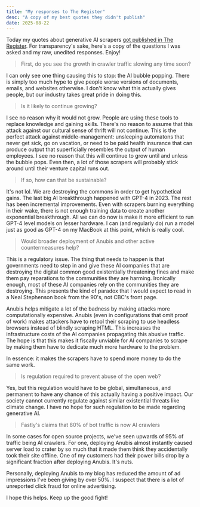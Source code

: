 ```yaml
---
title: "My responses to The Register"
desc: "A copy of my best quotes they didn't publish"
date: 2025-08-22
---
```


Today my quotes about generative AI scrapers [got published in The Register](https://www.theregister.com/2025/08/21/ai_crawler_traffic/). For transparency's sake, here's a copy of the questions I was asked and my raw, unedited responses. Enjoy!

> First, do you see the growth in crawler traffic slowing any time soon?

I can only see one thing causing this to stop: the AI bubble popping. There is simply too much hype to give people worse versions of documents, emails, and websites otherwise. I don't know what this actually gives people, but our industry takes great pride in doing this.

> Is it likely to continue growing?

I see no reason why it would not grow. People are using these tools to replace knowledge and gaining skills. There's no reason to assume that this attack against our cultural sense of thrift will not continue. This is the perfect attack against middle-management: unsleeping automatons that never get sick, go on vacation, or need to be paid health insurance that can produce output that superficially resembles the output of human employees. I see no reason that this will continue to grow until and unless the bubble pops. Even then, a lot of those scrapers will probably stick around until their venture capital runs out.

> If so, how can that be sustainable?

It's not lol. We are destroying the commons in order to get hypothetical gains. The last big AI breakthrough happened with GPT-4 in 2023. The rest has been incremental improvements. Even with scrapers burning everything in their wake, there is not enough training data to create another exponential breakthrough. All we can do now is make it more efficient to run GPT-4 level models on lesser hardware. I can (and regularly do) run a model just as good as GPT-4 on my MacBook at this point, which is really cool.

> Would broader deployment of Anubis and other active countermeasures help?

This is a regulatory issue. The thing that needs to happen is that governments need to step in and give these AI companies that are destroying the digital common good existentially threatening fines and make them pay reparations to the communities they are harming. Ironically enough, most of these AI companies rely on the communities they are destroying. This presents the kind of paradox that I would expect to read in a Neal Stephenson book from the 90's, not CBC's front page.

Anubis helps mitigate a lot of the badness by making attacks more computationally expensive. Anubis (even in configurations that omit proof of work) makes attackers have to retool their scraping to use headless browsers instead of blindly scraping HTML. This increases the infrastructure costs of the AI companies propagating this abusive traffic. The hope is that this makes it fiscally unviable for AI companies to scrape by making them have to dedicate much more hardware to the problem.

In essence: it makes the scrapers have to spend more money to do the same work.

> Is regulation required to prevent abuse of the open web?

Yes, but this regulation would have to be global, simultaneous, and permanent to have any chance of this actually having a positive impact. Our society cannot currently regulate against similar existential threats like climate change. I have no hope for such regulation to be made regarding generative AI.

> Fastly's claims that 80% of bot traffic is now AI crawlers

In some cases for open source projects, we've seen upwards of 95% of traffic being AI crawlers. For one, deploying Anubis almost instantly caused server load to crater by so much that it made them think they accidentally took their site offline. One of my customers had their power bills drop by a significant fraction after deploying Anubis. It's nuts.

Personally, deploying Anubis to my blog has reduced the amount of ad impressions I've been giving by over 50%. I suspect that there is a lot of unreported click fraud for online advertising.

I hope this helps. Keep up the good fight!
